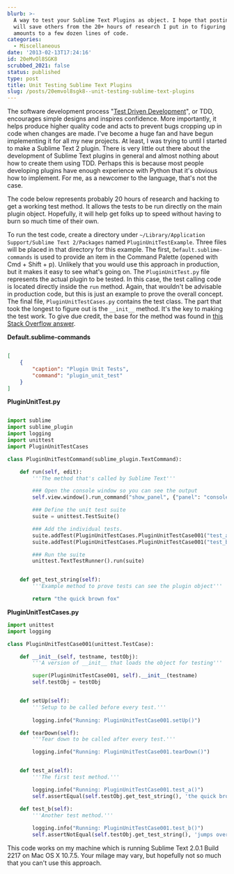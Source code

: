 ```yaml
---
blurb: >-
  A way to test your Sublime Text Plugins as object. I hope that posting this
  will save others from the 20+ hours of research I put in to figuring out what
  amounts to a few dozen lines of code.
categories:
  - Miscellaneous
date: '2013-02-13T17:24:16'
id: 20eMvOl8SGK8
scrubbed_2021: false
status: published
type: post
title: Unit Testing Sublime Text Plugins
slug: /posts/20emvol8sgk8--unit-testing-sublime-text-plugins
---
```


The software development process "[Test Driven Development][1]", or TDD, encourages simple designs and inspires confidence. More importantly, it helps produce higher quality code and acts to prevent bugs cropping up in code when changes are made. I've become a huge fan and have begun implementing it for all my new projects. At least, I was trying to until I started to make a Sublime Text 2 plugin. There is very little out there about the development of Sublime Text plugins in general and almost nothing about how to create them using TDD. Perhaps this is because most people developing plugins have enough experience with Python that it's obvious how to implement. For me, as a newcomer to the language, that's not the case. 

The code below represents probably 20 hours of research and hacking to get a working test method. It allows the tests to be run directly on the main plugin object. Hopefully, it will help get folks up to speed without having to burn so much time of their own. 

To run the test code, create a directory under `~/Library/Application Support/Sublime Text 2/Packages` named `PluginUnitTestExample`. Three files will be placed in that directory for this example. The first, `Default.sublime-commands` is used to provide an item in the Command Palette (opened with Cmd + Shift + p). Unlikely that you would use this approach in production, but it makes it easy to see what's going on. The `PluginUnitTest.py` file represents the actual plugin to be tested. In this case, the test calling code is located directly inside the `run` method. Again, that wouldn't be advisable in production code, but this is just an example to prove the overall concept. The final file, `PluginUnitTestCases.py` contains the test class. The part that took the longest to figure out is the `__init__` method. It's the key to making the test work. To give due credit, the base for the method was found in [this Stack Overflow answer][2]. 

**Default.sublime-commands**


```json

[
	{
		"caption": "Plugin Unit Tests",
		"command": "plugin_unit_test"
	}	
]

```



**PluginUnitTest.py**

```python

import sublime
import sublime_plugin
import logging
import unittest
import PluginUnitTestCases

class PluginUnitTestCommand(sublime_plugin.TextCommand):

	def run(self, edit):
		'''The method that's called by Sublime Text'''

		### Open the console window so you can see the output
		self.view.window().run_command("show_panel", {"panel": "console", "toggle": True})

		### Define the unit test suite
		suite = unittest.TestSuite()

		### Add the individual tests. 
		suite.addTest(PluginUnitTestCases.PluginUnitTestCase001("test_a", self))
		suite.addTest(PluginUnitTestCases.PluginUnitTestCase001("test_b", self))

		### Run the suite
		unittest.TextTestRunner().run(suite)


	def get_test_string(self):
		'''Example method to prove tests can see the plugin object'''

		return "the quick brown fox"
```



**PluginUnitTestCases.py**

```python
import unittest
import logging

class PluginUnitTestCase001(unittest.TestCase):

	def __init__(self, testname, testObj):
		'''A version of __init__ that loads the object for testing'''

		super(PluginUnitTestCase001, self).__init__(testname)
		self.testObj = testObj


	def setUp(self):
		'''Setup to be called before every test.'''
	
		logging.info("Running: PluginUnitTestCase001.setUp()")

	def tearDown(self):
		'''Tear down to be called after every test.'''

		logging.info("Running: PluginUnitTestCase001.tearDown()")


	def test_a(self):
		'''The first test method.'''

		logging.info("Running: PluginUnitTestCase001.test_a()")
		self.assertEqual(self.testObj.get_test_string(), 'the quick brown fox')

	def test_b(self):
		'''Another test method.'''
	
		logging.info("Running: PluginUnitTestCase001.test_b()")
		self.assertNotEqual(self.testObj.get_test_string(), 'jumps over')

```


This code works on my machine which is running Sublime Text 2.0.1 Build 2217 on Mac OS X 10.7.5. Your milage may vary, but hopefully not so much that you can't use this approach. 




[1]: http://en.wikipedia.org/wiki/Test-driven_development

[2]: http://stackoverflow.com/a/2081750/102401
